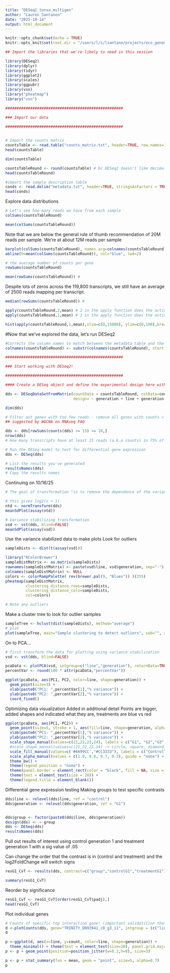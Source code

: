 ```yaml
---
title: "DESeq2_tonsa_multigen"
author: "Lauren Santanen"
date: "2025-10-14"
output: html_document
---
```


```r
knitr::opts_chunk$set(echo = TRUE)
knitr::opts_knit$set(root.dir = "/users/l/s/lsantane/projects/eco_genomics_2025/transcriptomics/mydata")
```


```r
## Import the libraries that we're likely to need in this session

library(DESeq2)
library(dplyr)
library(tidyr)
library(ggplot2)
library(scales)
library(ggpubr)
library(vsn)  
library("pheatmap")
library("vsn")

####################################################

### Import our data

####################################################

 
# Import the counts matrix
countsTable <- read.table("counts_matrix.txt", header=TRUE, row.names=1)
head(countsTable)
```


```r
dim(countsTable)
```

```r
countsTableRound <- round(countsTable) # bc DESeq2 doesn't like decimals (and Salmon outputs data with decimals)
head(countsTableRound)
```

```r
#import the sample description table
conds <- read.delim("metadata.txt", header=TRUE, stringsAsFactors = TRUE, row.names=1)
head(conds)
```
Explore data distributions

```r

# Let's see how many reads we have from each sample
colSums(countsTableRound)
```


```r
mean(colSums(countsTableRound))
```

Note that we are below the general rule of thumb recommendation of 20M reads per sample. We're at about 12M reads per sample

```r
barplot(colSums(countsTableRound), names.arg=colnames(countsTableRound),cex.names=0.5, las=3,ylim=c(0,21000000)) #change dims
abline(h=mean(colSums(countsTableRound)), col="blue", lwd=2)

```


```r
# the average number of counts per gene
rowSums(countsTableRound)
```

```r
mean(rowSums(countsTableRound)) # 

```

Despite lots of zeros across the 119,800 transcripts, we still have an average of 2500 reads mapping per transcript.

```r
median(rowSums(countsTableRound)) #
```


```r
apply(countsTableRound,2,mean) # 2 in the apply function does the action across columns
apply(countsTableRound,1,mean) # 1 in the apply function does the action across rows
```


```r
hist(apply(countsTableRound,1,mean),xlim=c(0,15000), ylim=c(0,100),breaks=10000)
```
#Now that we've explored the data, let's run DESeq2

```r

#Corrects the column names to match between the metadata table and the counts matrix
colnames(countsTableRound) <- substr(colnames(countsTableRound), start = 1, stop = 4)

####################################################

### Start working with DESeq2!

####################################################

#### Create a DESeq object and define the experimental design here with the tilda

dds <- DESeqDataSetFromMatrix(countData = countsTableRound, colData=conds, 
                              design= ~ generation + line + generation:line)

dim(dds)

# Filter out genes with too few reads - remove all genes with counts < 15 in more than 75% of 24 samples, so 18)
## suggested by WGCNA on RNAseq FAQ

dds <- dds[rowSums(counts(dds) >= 15) >= 18,]
nrow(dds) 
# How many transcripts have at least 15 reads (a.k.a counts) in 75% of the samples

# Run the DESeq model to test for differential gene expression
dds <- DESeq(dds)

# List the results you've generated
resultsNames(dds)
# Copy the results names 
```
Continuing on 10/16/25

```r
# The goal of transformation "is to remove the dependence of the variance on the mean, particularly the high variance of the logarithm of count data when the mean is low."

# this gives log2(n + 1)
ntd <- normTransform(dds)
meanSdPlot(assay(ntd))

# Variance stabilizing transformation
vsd <- vst(dds, blind=FALSE)
meanSdPlot(assay(vsd))

```

Use the variance stabilized data to make plots
Look for outliers

```r
sampleDists <- dist(t(assay(vsd)))

library("RColorBrewer")
sampleDistMatrix <- as.matrix(sampleDists)
rownames(sampleDistMatrix) <- paste(vsd$line, vsd$generation, sep="-")
colnames(sampleDistMatrix) <- NULL
colors <- colorRampPalette( rev(brewer.pal(9, "Blues")) )(255)
pheatmap(sampleDistMatrix,
         clustering_distance_rows=sampleDists,
         clustering_distance_cols=sampleDists,
         col=colors)

# Note any outliers
```
Make a cluster tree to look for outlier samples 

```r
sampleTree <- hclust(dist(sampleDists), method="average")
# plot
plot(sampleTree, main="Sample clustering to detect outliers", sub="", xlab="",cex.lab=1.5, cex.axis=1.5, cex.main=2)
```

On to PCA...

```r
# first transform the data for plotting using variance stabilization
vsd <- vst(dds, blind=FALSE)

pcaData <- plotPCA(vsd, intgroup=c("line","generation"), returnData=TRUE)
percentVar <- round(100 * attr(pcaData,"percentVar"))

ggplot(pcaData, aes(PC1, PC2, color=line, shape=generation)) +
  geom_point(size=3) +
  xlab(paste0("PC1: ",percentVar[1],"% variance")) +
  ylab(paste0("PC2: ",percentVar[2],"% variance")) + 
  coord_fixed()
```

Optimizing data visualization
Added in additional detail
Points are bigger, added shapes and indicated what they are, treatments are blue vs red

```r
ggplot(pcaData, aes(PC1, PC2)) +
  geom_point(size=5, stroke = 1, aes(fill=line, shape=generation, alpha = generation)) +
  xlab(paste0("PC1: ",percentVar[1],"% variance")) +
  ylab(paste0("PC2: ",percentVar[2],"% variance")) +
  scale_shape_manual(values=c(21,22,23,24), labels = c("G1", "G2","G3", "G4"))+
  #scale_shape_manual(values=c(21,22,23,24) -> circle, square, diamond, triangle
  scale_fill_manual(values=c('#6699CC',"#CC3333"), labels = c("Control", "Treatment"))+
  scale_alpha_manual(values = c(1.0, 0.8, 0.7, 0.3), guide = "none") +
  theme_bw() +
  theme(legend.position = "none") +
  theme(panel.border = element_rect(color = "black", fill = NA, size = 3))+
  theme(text = element_text(size = 20)) +
  theme(legend.title = element_blank())
```
Differential gene expression testing
Making groups to test specific contrasts

```r
dds$line <- relevel(dds$line, ref = "control")
dds$generation <- relevel(dds$generation, ref = "G1")


dds$group <- factor(paste0(dds$line, dds$generation))
design(dds) <- ~ group
dds <- DESeq(dds)
resultsNames(dds)

```

Pull out results of interest using control generation 1 and treatment generation 1 with a sig value of .05

Can change the order that the contrast is in (control and treatment) and the log2FoldChange will switch signs

```r
resG1_CvT <- results(dds, contrast=c("group","controlG1","treatmentG1"), alpha = 0.05)

summary(resG1_CvT)
```
Reorder by significance

```r
resG1_CvT <- resG1_CvT[order(resG1_CvT$padj),]
head(resG1_CvT)
```

Plot individual genes

```r
# Counts of specific top interaction gene! (important validatition that the normalization, model is working)
d <-plotCounts(dds, gene="TRINITY_DN93941_c0_g3_i1", intgroup = (c("line","generation")), returnData=TRUE)
d

p <-ggplot(d, aes(x=line, y=count, color=line, shape=generation)) + 
  theme_minimal() + theme(text = element_text(size=20), panel.grid.major=element_line(colour="grey"))
p <- p + geom_point(position=position_jitter(w=0.2,h=0), size=3)

p <- p + stat_summary(fun = mean, geom = "point", size=5, alpha=0.7) 
p
```

